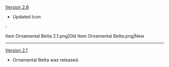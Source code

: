 {{Change History/Header}}
[[Version 2.6]]
* Updated Icon
:<gallery>
Item Ornamental Betta 2.1.png|Old
Item Ornamental Betta.png|New
</gallery>
----
[[Version 2.1]]
* Ornamental Betta was released.